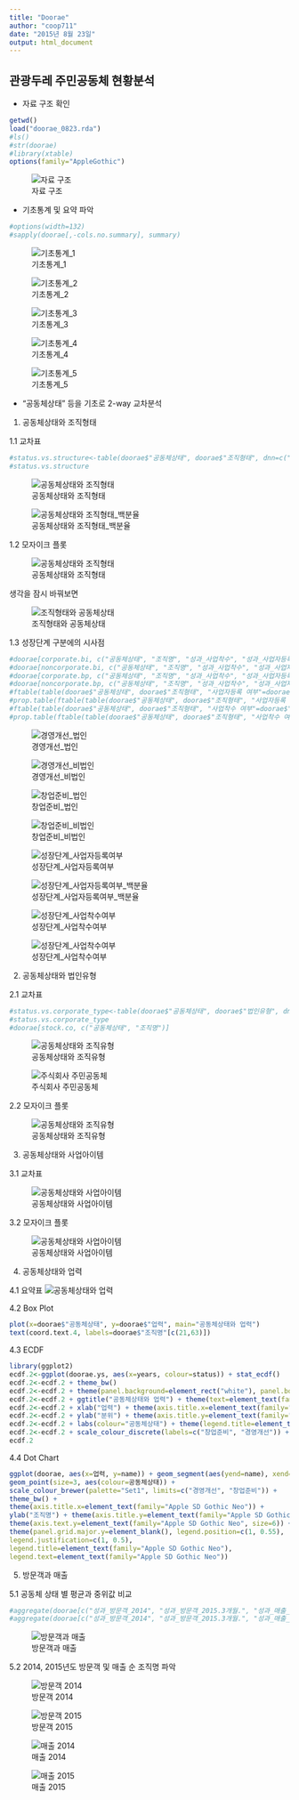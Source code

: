 ```yaml
---
title: "Doorae"
author: "coop711"
date: "2015년 8월 23일"
output: html_document
---
```


관광두레 주민공동체 현황분석
----------------------------

* 자료 구조 확인

```r
getwd()
load("doorae_0823.rda")
#ls()
#str(doorae)
#library(xtable)
options(family="AppleGothic")
```

![자료 구조](./자료구조.png)


* 기초통계 및 요약 파악

```r
#options(width=132)
#sapply(doorae[,-cols.no.summary], summary)
```

![기초통계_1](./기초통계_1.png)

![기초통계_2](./기초통계_2.png)

![기초통계_3](./기초통계_3.png)

![기초통계_4](./기초통계_4.png)

![기초통계_5](./기초통계_5.png)

* "공동체상태" 등을 기초로 2-way 교차분석

1. 공동체상태와 조직형태

1.1 교차표

```r
#status.vs.structure<-table(doorae$"공동체상태", doorae$"조직형태", dnn=c("공동체상태", "조직형태"))
#status.vs.structure
```
![공동체상태와 조직형태](./공동체상태와 조직형태.png)

![공동체상태와 조직형태_백분율](./공동체상태와 조직형태_비율.png)


1.2 모자이크 플롯 

![공동체상태와 조직형태](./status_vs_structure_mosaic.png)

생각을 잠시 바꿔보면

![조직형태와 공동체상태](./structure_vs_status_mosaic.png)

1.3 성장단계 구분에의 시사점

```r
#doorae[corporate.bi, c("공동체상태", "조직명", "성과_사업착수", "성과_사업자등록", "성과_매출_2014", "성과_매출_2015")]
#doorae[noncorporate.bi, c("공동체상태", "조직명", "성과_사업착수", "성과_사업자등록", "성과_매출_2014", "성과_매출_2015")]
#doorae[corporate.bp, c("공동체상태", "조직명", "성과_사업착수", "성과_사업자등록", "성과_매출_2014", "성과_매출_2015")]
#doorae[noncorporate.bp, c("공동체상태", "조직명", "성과_사업착수", "성과_사업자등록", "성과_매출_2014", "성과_매출_2015")]
#ftable(table(doorae$"공동체상태", doorae$"조직형태", "사업자등록 여부"=doorae$"성과_사업자등록"))
#prop.table(ftable(table(doorae$"공동체상태", doorae$"조직형태", "사업자등록 여부"=doorae$"성과_사업자등록")), margin=1)*100
#ftable(table(doorae$"공동체상태", doorae$"조직형태", "사업착수 여부"=doorae$"성과_사업착수"))
#prop.table(ftable(table(doorae$"공동체상태", doorae$"조직형태", "사업착수 여부"=doorae$"성과_사업착수")), margin=1)*100
```

![경영개선_법인](./경영개선_법인.png)

![경영개선_비법인](./경영개선_비법인.png)

![창업준비_법인](./창업준비_법인.png)

![창업준비_비법인](./창업준비_비법인.png)

![성장단계_사업자등록여부](./성장단계_사업자등록여부.png)

![성장단계_사업자등록여부_백분율](./성장단계_사업자등록여부_비율.png)

![성장단계_사업착수여부](./성장단계_사업착수여부.png)

![성장단계_사업착수여부](./성장단계_사업착수여부_비율.png)

2. 공동체상태와 법인유형

2.1 교차표

```r
#status.vs.corporate_type<-table(doorae$"공동체상태", doorae$"법인유형", dnn=c("공동체상태", "조직유형"))
#status.vs.corporate_type
#doorae[stock.co, c("공동체상태", "조직명")]
```

![공동체상태와 조직유형](./공동체상태와 조직유형.png)

![주식회사 주민공동체](./주식회사조직명.png)


2.2 모자이크 플롯

![공동체상태와 조직유형](./status_vs_corporate_type_mosaic.png)

3. 공동체상태와 사업아이템

3.1 교차표 

![공동체상태와 사업아이템](./공동체상태와 사업아이템.png)

3.2 모자이크 플롯

![공동체상태와 사업아이템](./status_vs_busi_item_mosaic.png)

4. 공동체상태와 업력

4.1 요약표
![공동체상태와 업력](./공동체상태와 업력_요약.png)

4.2 Box Plot

```r
plot(x=doorae$"공동체상태", y=doorae$"업력", main="공동체상태와 업력")
text(coord.text.4, labels=doorae$"조직명"[c(21,63)])
```

4.3 ECDF

```r
library(ggplot2)
ecdf.2<-ggplot(doorae.ys, aes(x=years, colour=status)) + stat_ecdf()
ecdf.2<-ecdf.2 + theme_bw()
ecdf.2<-ecdf.2 + theme(panel.background=element_rect("white"), panel.border=element_rect(colour="black", fill=NA))
ecdf.2<-ecdf.2 + ggtitle("공동체상태와 업력") + theme(text=element_text(family="Apple SD Gothic Neo"))
ecdf.2<-ecdf.2 + xlab("업력") + theme(axis.title.x=element_text(family="Apple SD Gothic Neo"))
ecdf.2<-ecdf.2 + ylab("분위") + theme(axis.title.y=element_text(family="Apple SD Gothic Neo"))
ecdf.2<-ecdf.2 + labs(colour="공동체상태") + theme(legend.title=element_text(family="Apple SD Gothic Neo"))
ecdf.2<-ecdf.2 + scale_colour_discrete(labels=c("창업준비", "경영개선")) + theme(legend.text=element_text(family="Apple SD Gothic Neo"))
ecdf.2
```

4.4 Dot Chart

```r
ggplot(doorae, aes(x=업력, y=name)) + geom_segment(aes(yend=name), xend=0, colour="grey50") +
geom_point(size=3, aes(colour=공동체상태)) +
scale_colour_brewer(palette="Set1", limits=c("경영개선", "창업준비")) +
theme_bw() +
theme(axis.title.x=element_text(family="Apple SD Gothic Neo")) +
ylab("조직명") + theme(axis.title.y=element_text(family="Apple SD Gothic Neo")) +
theme(axis.text.y=element_text(family="Apple SD Gothic Neo", size=6)) +
theme(panel.grid.major.y=element_blank(), legend.position=c(1, 0.55), 
legend.justification=c(1, 0.5),
legend.title=element_text(family="Apple SD Gothic Neo"),
legend.text=element_text(family="Apple SD Gothic Neo"))
```


5. 방문객과 매출

5.1 공동체 상태 별 평균과 중위값 비교

```r
#aggregate(doorae[c("성과_방문객_2014", "성과_방문객_2015.3개월.", "성과_매출_2014", "성과_매출_2015")], list("공동체상태"=doorae$"공동체상태"), mean)
#aggregate(doorae[c("성과_방문객_2014", "성과_방문객_2015.3개월.", "성과_매출_2014", "성과_매출_2015")], list("공동체상태"=doorae$"공동체상태"), median)
```

![방문객과 매출](./방문객과 매출.png)

5.2 2014, 2015년도 방문객 및 매출 순 조직명 파악

![방문객 2014](./방문객_2014.png)

![방문객 2015](./방문객_2015.png)

![매출 2014](./매출_2014.png)

![매출 2015](./매출_2015.png)


